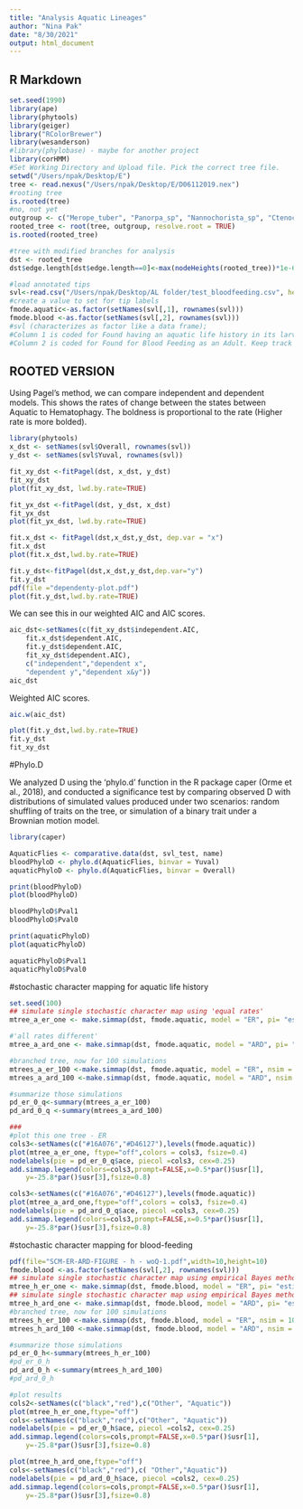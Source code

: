 ```yaml
---
title: "Analysis Aquatic Lineages"
author: "Nina Pak"
date: "8/30/2021"
output: html_document
---
```


## R Markdown

```r
set.seed(1990)
library(ape)
library(phytools)
library(geiger)
library("RColorBrewer")
library(wesanderson)
#library(phylobase) - maybe for another project
library(corHMM)
#Set Working Directory and Upload file. Pick the correct tree file. 
setwd("/Users/npak/Desktop/E")
tree <- read.nexus("/Users/npak/Desktop/E/D06112019.nex")
#rooting tree
is.rooted(tree)
#no, not yet
outgroup <- c("Merope_tuber", "Panorpa_sp", "Nannochorista_sp", "Ctenocephalides_felis", "Micropteryx_calthella", "Microchorista_philpotti","Deuterophlebia_coloradensis")
rooted_tree <- root(tree, outgroup, resolve.root = TRUE)
is.rooted(rooted_tree)

#tree with modified branches for analysis
dst <- rooted_tree
dst$edge.length[dst$edge.length==0]<-max(nodeHeights(rooted_tree))*1e-6

#load annotated tips
svl<-read.csv("/Users/npak/Desktop/AL folder/test_bloodfeeding.csv", header = TRUE, row.names = 1)
#create a value to set for tip labels
fmode.aquatic<-as.factor(setNames(svl[,1], rownames(svl)))
fmode.blood <-as.factor(setNames(svl[,2], rownames(svl)))
#svl (characterizes as factor like a data frame); 
#Column 1 is coded for Found having an aquatic life history in its larval stage. 
#Column 2 is coded for Found for Blood Feeding as an Adult. Keep track of fmode!
```

## ROOTED VERSION
Using Pagel's method, we can compare independent and dependent models. This shows the rates of change between the states between Aquatic to Hematophagy. The boldness is proportional to the rate (Higher rate is more bolded).
```r
library(phytools)
x_dst <- setNames(svl$Overall, rownames(svl))
y_dst <- setNames(svl$Yuval, rownames(svl))

fit_xy_dst <-fitPagel(dst, x_dst, y_dst)
fit_xy_dst
plot(fit_xy_dst, lwd.by.rate=TRUE)
```

```r

fit_yx_dst <-fitPagel(dst, y_dst, x_dst)
fit_yx_dst
plot(fit_yx_dst, lwd.by.rate=TRUE)
```

```r
fit.x_dst <- fitPagel(dst,x_dst,y_dst, dep.var = "x")
fit.x_dst
plot(fit.x_dst,lwd.by.rate=TRUE)
```

```r
fit.y_dst<-fitPagel(dst,x_dst,y_dst,dep.var="y")
fit.y_dst
pdf(file ="dependenty-plot.pdf")
plot(fit.y_dst,lwd.by.rate=TRUE)
```

 We can see this in our weighted AIC and AIC scores. 

```r
aic_dst<-setNames(c(fit_xy_dst$independent.AIC,
    fit.x_dst$dependent.AIC,
    fit.y_dst$dependent.AIC,
    fit_xy_dst$dependent.AIC),
    c("independent","dependent x",
    "dependent y","dependent x&y"))
aic_dst
```

Weighted AIC scores. 
```r
aic.w(aic_dst)

plot(fit.y_dst,lwd.by.rate=TRUE)
fit.y_dst
fit_xy_dst
```

#Phylo.D

We analyzed D using the ‘phylo.d’ function in the R package caper (Orme et al., 2018), and conducted a significance test by comparing observed D with distributions of simulated values produced under two scenarios: random shuffling of traits on the tree, or simulation of a binary trait under a Brownian motion model. 
```r
library(caper)

AquaticFlies <- comparative.data(dst, svl_test, name)
bloodPhyloD <- phylo.d(AquaticFlies, binvar = Yuval)
aquaticPhyloD <- phylo.d(AquaticFlies, binvar = Overall)

print(bloodPhyloD)
plot(bloodPhyloD)

bloodPhyloD$Pval1
bloodPhyloD$Pval0

print(aquaticPhyloD)
plot(aquaticPhyloD)

aquaticPhyloD$Pval1
aquaticPhyloD$Pval0

```

#stochastic character mapping for aquatic life history
```r
set.seed(100)
## simulate single stochastic character map using 'equal rates'
mtree_a_er_one <- make.simmap(dst, fmode.aquatic, model = "ER", pi= "estimated", Q = "empirical")

#'all rates different'
mtree_a_ard_one <- make.simmap(dst, fmode.aquatic, model = "ARD", pi= "estimated", Q = "empirical")

#branched tree, now for 100 simulations
mtrees_a_er_100 <-make.simmap(dst, fmode.aquatic, model = "ER", nsim = 100, pi= "estimated", Q = "empirical")
mtrees_a_ard_100 <-make.simmap(dst, fmode.aquatic, model = "ARD", nsim = 100, pi="estimated", Q = "empirical")

#summarize those simulations
pd_er_0_q<-summary(mtrees_a_er_100)
pd_ard_0_q <-summary(mtrees_a_ard_100)

###
#plot this one tree - ER
cols3<-setNames(c("#16A076","#D46127"),levels(fmode.aquatic))
plot(mtree_a_er_one, ftype="off",colors = cols3, fsize=0.4)
nodelabels(pie = pd_er_0_q$ace, piecol =cols3, cex=0.25)
add.simmap.legend(colors=cols3,prompt=FALSE,x=0.5*par()$usr[1],
    y=-25.8*par()$usr[3],fsize=0.8)

cols3<-setNames(c("#16A076","#D46127"),levels(fmode.aquatic))
plot(mtree_a_ard_one,ftype="off",colors = cols3, fsize=0.4)
nodelabels(pie = pd_ard_0_q$ace, piecol =cols3, cex=0.25)
add.simmap.legend(colors=cols3,prompt=FALSE,x=0.5*par()$usr[1],
    y=-25.8*par()$usr[3],fsize=0.8)
```

#stochastic character mapping for blood-feeding 

```r
pdf(file="SCM-ER-ARD-FIGURE - h - woQ-1.pdf",width=10,height=10)
fmode.blood <-as.factor(setNames(svl[,2], rownames(svl)))
## simulate single stochastic character map using empirical Bayes method
mtree_h_er_one <- make.simmap(dst, fmode.blood, model = "ER", pi= "estimated", Q = "empirical")
## simulate single stochastic character map using empirical Bayes method
mtree_h_ard_one <- make.simmap(dst, fmode.blood, model = "ARD", pi= "estimated", Q = "empirical")
#branched tree, now for 100 simulations
mtrees_h_er_100 <-make.simmap(dst, fmode.blood, model = "ER", nsim = 100, pi= "estimated", Q = "empirical")
mtrees_h_ard_100 <-make.simmap(dst, fmode.blood, model = "ARD", nsim = 100, pi="estimated", Q = "empirical")

#summarize those simulations
pd_er_0_h<-summary(mtrees_h_er_100)
#pd_er_0_h
pd_ard_0_h <-summary(mtrees_h_ard_100)
#pd_ard_0_h

#plot results
cols2<-setNames(c("black","red"),c("Other", "Aquatic"))
plot(mtree_h_er_one,ftype="off")
cols<-setNames(c("black","red"),c("Other", "Aquatic"))
nodelabels(pie = pd_er_0_h$ace, piecol =cols2, cex=0.25)
add.simmap.legend(colors=cols,prompt=FALSE,x=0.5*par()$usr[1],
    y=-25.8*par()$usr[3],fsize=0.8)

plot(mtree_h_ard_one,ftype="off")
cols<-setNames(c("black","red"),c( "Other","Aquatic"))
nodelabels(pie = pd_ard_0_h$ace, piecol =cols2, cex=0.25)
add.simmap.legend(colors=cols,prompt=FALSE,x=0.5*par()$usr[1],
    y=-25.8*par()$usr[3],fsize=0.8)

```

